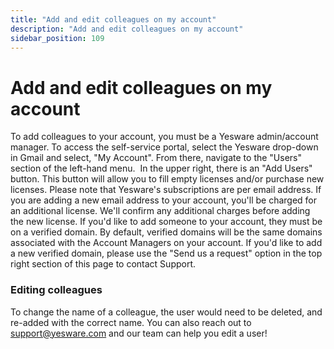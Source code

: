 ```yaml
---
title: "Add and edit colleagues on my account"
description: "Add and edit colleagues on my account"
sidebar_position: 109
---
```


# Add and edit colleagues on my account

To add colleagues to your account, you must be a Yesware admin/account manager. To access the self-service portal, select the Yesware drop-down in Gmail and select, "My Account". From there, navigate to the "Users" section of the left-hand menu.  In the upper right, there is an "Add Users" button. This button will allow you to fill empty licenses and/or purchase new licenses.
Please note that Yesware's subscriptions are per email address. If you are adding a new email address to your account, you'll be charged for an additional license. We'll confirm any additional charges before adding the new license.
If you'd like to add someone to your account, they must be on a verified domain. By default, verified domains will be the same domains associated with the Account Managers on your account. If you'd like to add a new verified domain, please use the "Send us a request" option in the top right section of this page to contact Support.
### Editing colleagues
To change the name of a colleague, the user would need to be deleted, and re-added with the correct name. You can also reach out to [support@yesware.com](mailto:support@yesware) and our team can help you edit a user!